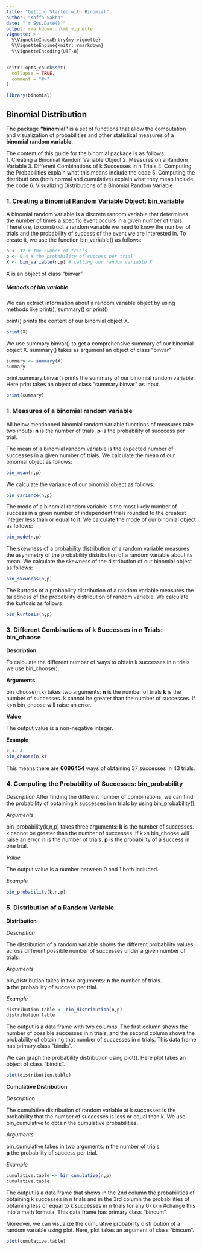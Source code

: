```yaml
---
title: "Getting Started with Binomial"
author: "Kaffa Sakho"
date: "`r Sys.Date()`"
output: rmarkdown::html_vignette
vignette: >
  %\VignetteIndexEntry{my-vignette}
  %\VignetteEngine{knitr::rmarkdown}
  %\VignetteEncoding{UTF-8}
---
```


```r
knitr::opts_chunk$set(
  collapse = TRUE,
  comment = "#>"
)
```

```r
library(binomial)
```

## **Binomial Distribution**

The package **"binomial"** is a set of functions that allow the computation and visualization of probabilities and other statistical measures of a **binomial random variable**.

The content of this guide for the binomial package is as follows:\
1. Creating a Binomial Random Variable Object
2. Measures on a Random Variable
3. Different Combinations of k Successes in n Trials
4. Computing the Probabilities explain what this means include the code 
5. Computing the distributi ons (both normal and cumulative) explain what they mean include the code
6. Visualizing Distributions of a Binomial Random Variable


### 1. Creating a Binomial Random Variable Object: bin_variable

A binomial random variable is a discrete random variable that determines the number of times a specific event occurs in a given number of trials. Therefore, to construct a random variable we need to know the number of trials and the probability of success of the event we are interested in. To create it, we use the function bin_variable() as follows: 

```r
n <- 12 # the number of trials
p <- 0.4 # the probability of success per trial
X <- bin_variable(n,p) # calling our random variable X
```

X is an object of class "binvar".

##### Methods of bin.variable

We can extract information about a random variable object by using methods like print(), summary() or print() 

print() prints the content of our binomial object X. 

```r
print(X)
```

We use summary.binvar() to get a comprehensive summary of our binomial object X. summary() takes as argument an object of class "binvar"

```r
summary <- summary(X)
summary
```

print.summary.binvar() prints the summary of our binomial random variable. Here print takes an object of class "summary.binvar" as input.
```r
print(summary)
```

### 1. Measures of a binomial random variable

All below mentionned binomial random variable functions of measures take two inputs:
**n** is the number of trials.
**p** is the probability of succcess per trial.

The mean of a binomial random variable is the expected number of successes in a given number of trials. We calculate the mean of our binomial object as follows:

```r
bin_mean(n,p)
```

We calculate the variance of our binomial object as follows:
```r
bin_variance(n,p)
```

The mode of a binomial random variable is the most likely number of success in a given number of independent trials rounded to the greatest integer less than or equal to it. We calculate the mode of our binomial object as follows:
```r
bin_mode(n,p)
```

The skewness of a probability distribution of a random variable measures the asymmetry of the probability distribution of a random variable about its mean. We calculate the skewness of the distribution of our binomial object as follows:
```r
bin_skewness(n,p)
```

The kurtosis of a probability distribution of a random variable measures the tailedness of the probability distribution of random variable. We calculate the kurtosis as follows
```r
bin_kurtosis(n,p)
```

### 3. Different Combinations of k Successes in n Trials: bin_choose

**Description**

To calculate the different number of ways to obtain k successes in n trials we use bin_choose(). 

**Arguments** 

bin_choose(n,k) takes two arguments: 
**n** is the number of trials
**k** is the number of successes. k cannot be greater than the number of successes. If k>n bin_choose will raise an error.

**Value**

The output value is a non-negative integer. 

**Example**

```r
k <- 4
bin_choose(n,k)
```
This means there are **6096454** ways of obtaining 37 successes in 43 trials. 

### 4. Computing the Probability of Successes: bin_probability

*Description*
After finding the different number of combinations, we can find the probability of obtaining k successes in n trials by using bin_probability().

*Arguments*

bin_probability(k,n,p) takes three arguments: 
**k** is the number of successes. k cannot be greater than the number of successes. If k>n bin_choose will raise an error.
**n** is the number of trials.
**p** is the probability of a success in one trial.

*Value*

The output value is a number between 0 and 1 both included.

*Example*

```r
bin_probability(k,n,p)
```

### 5. Distribution of a Random Variable

**Distribution**

*Description*

The distribution of a random variable shows the different probability values across different possible number of successes under a given number of trials. 

*Arguments* 

bin_distribution takes in two arguments: 
**n** the number of trials.\
**p** the probability of success per trial.

*Example*

```r
distribution.table <- bin_distribution(n,p)
distribution.table
```
The output is a data frame with two columns. The first column shows the number of possible successes in n trials, and the second column shows the probability of obtaining that number of successes in n trials. This data frame has primary class "bindis".

We can graph the probability distribution using plot(). Here plot takes an object of class "bindis".

```r
plot(distribution.table)
```


**Cumulative Distribution** 

*Description*

The cumulative distribution of random variable at k successes is the probability that the number of successes is less or equal than k. We use bin_cumulative to obtain the cumulative probabilities.

*Arguments*

bin_cumulative takes in two arguments: 
**n** the number of trials\
**p** the probability of success per trial.

*Example*

```r
cumulative.table <- bin_cumulative(n,p)
cumulative.table
```
The output is a data frame that shows in the 2nd column the probabilities of obtaining k successes in n trials and in the 3rd column the probabilities of obtaining less or equal to k successes in n trials for any 0<k<n #change this into a math formula. This data frame has primary class "bincum".

Moreover, we can visualize the cumulative probability distribution of a random variable using plot. Here, plot takes an argument of class "bincum".

```r
plot(cumulative.table)
```







